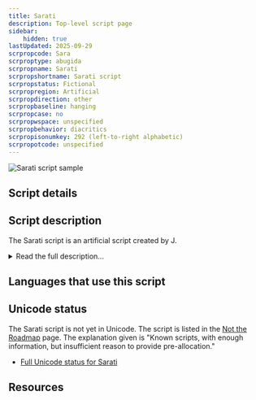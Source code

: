 ```yaml
---
title: Sarati
description: Top-level script page
sidebar:
    hidden: true
lastUpdated: 2025-09-29
scrpropcode: Sara
scrproptype: abugida
scrpropname: Sarati
scrpropshortname: Sarati script
scrpropstatus: Fictional
scrpropregion: Artificial
scrpropdirection: other
scrpropbaseline: hanging
scrpropcase: no
scrpropwspace: unspecified
scrpropbehavior: diacritics
scrpropisonumkey: 292 (left-to-right alphabetic)
scrpropotcode: unspecified
---
```



![Sarati script sample](../images/sara-sample.png "Sample of Sarati Eldamar font")

## Script details

<ScriptDetails />

## Script description

The Sarati script is an artificial script created by J.

<details>
<summary>Read the full description...</summary>R. R. Tolkien for writing the artificial language, Quenya, which is spoken in the fictional territory of Middle-earth, where many of Tolkien’s novels are set.

Sarati is an abugida. Each letter, called a _sarat_, represents one phoneme. The script is based on consonants, with vowels written as diacritics. The script can be written in any direction, vertically, horizontally or [boustrophedon](/reference/glossary#boust), but is most often written vertically from top to bottom.

Sarati was created partly to provide a history for the better-known [Tengwar](/scrlang/scripts/teng) script, which is claimed to be the descendant of Sarati.
</details>

## Languages that use this script

<WsList script='Sara' wsMax='5' />

## Unicode status

The Sarati script is not yet in Unicode. The script is listed in the [Not the Roadmap](http://www.unicode.org/roadmaps/not-the-roadmap/) page. The explanation given is "Known scripts, with enough information, but insufficient reason to provide pre-allocation."

- [Full Unicode status for Sarati](/scrlang/unicode/sara-unicode)



## Resources

<ScriptResources detailSummary='seemore' />

